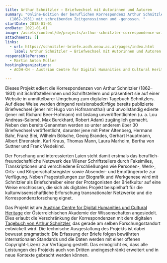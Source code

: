 ```yaml
---
title: Arthur Schnitzler – Briefwechsel mit Autorinnen und Autoren
summary: "Online-Edition der beruflichen Korrespondenz Arthur Schnitzlers
  (1862–1931) mit schreibenden Zeitgenossinnen und -genossen. "
startDate: 2018-01-01
endDate: 2021-01-01
image: /assets/content/de/projects/arthur-schnitzler-correspondence-writers/bildschirmfoto_2020-12-18_um_12.57.00_neu.png
attachments: []
links:
  - url: https://schnitzler-briefe.acdh.oeaw.ac.at/pages/index.html
    label: Arthur Schnitzler – Briefwechsel mit Autorinnen und Autoren
responsiblePersons:
  - Martin Anton Müller
hostingOrganizations:
  - ACDH-CH - Austrian Centre for Digital Humanities and Cultural Heritage

---
```

Dieses Projekt ediert die Korrespondenzen von Arthur Schnitzler (1862–1931) mit Schriftstellerinnen und Schriftstellern und präsentiert sie auf einer Website in unmittelbarer Umgebung zum digitalen Tagebuch Schnitzlers. Auf diese Weise werden dringend revisionsbedürftige bereits publizierte Briefwechsel (jener mit Hugo von Hofmannsthal) und unvollständig edierte (jener mit Richard Beer-Hofmann) mit bislang unveröffentlichten (u. a. Lou Andreas-Salomé, Max Burckhard, Robert Adam) zugänglich gemacht. Neben den bereits Genannten werden so unter anderem über 30 Briefwechsel veröffentlicht, darunter jene mit Peter Altenberg, Hermann Bahr, Franz Blei, Wilhelm Bölsche, Georg Brandes, Gerhart Hauptmann, Albert Ehrenstein, Karl Kraus, Thomas Mann, Laura Marholm, Bertha von Suttner und Frank Wedekind.

Der Forschung und interessierten Laien steht damit erstmals das beruflich-freundschaftliche Netzwerk des Wiener Schriftstellers durch Faksimiles, Transkriptionen und verschiedene Erschließungen wie Personen-, Werk-, Orts- und Körperschaftsregister sowie Absender- und Empfängerorte zur Verfügung. Neben Fragestellungen zur Biografik und Werkgenese wird mit Schnitzler als Briefschreiber einer der Protagonisten der Briefkultur auf eine Weise erschlossen, die sich als digitales Projekt beispielhaft für die kulturwissenschaftliche Erforschung transnationaler Netzwerke und die Korrespondenzforschung eignet.

Das Projekt ist am [Austrian Centre for Digital Humanities und Cultural Heritage](https://www.oeaw.ac.at/acdh/) der Österreichischen Akademie der Wissenschaften angesiedelt. Dies erlaubt die Verschränkung der Korrespondenzen mit dem digitalen [Tagebuch von Arthur Schnitzler](https://schnitzler-tagebuch.acdh.oeaw.ac.at/), das gerade am selben Forschungsstandort entwickelt wird. Die technische Ausgestaltung des Projekts ist dabei bewusst pragmatisch: Die Erfassung der Briefe folgen bewährten internationalen Standards und die Daten werden mit einer offenen Copyright-Lizenz zur Verfügung gestellt. Das ermöglicht es, dass alle Leistungen des Projekts auch von Dritten uneingeschränkt erweitert und in neue Kontexte gebracht werden können.